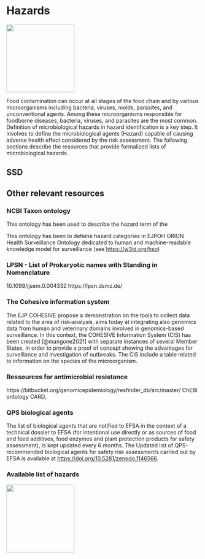 # Hazards

![](images/pathogens.png){width="177"}

Food contamination can occur at all stages of the food chain and by various microorganisms including bacteria, viruses, molds, parasites, and unconventional agents. Among these microorganisms responsible for foodborne diseases, bacteria, viruses, and parasites are the most common. Definition of microbiological hazards in hazard identification is a key step. It involves to define the microbiological agents (Hazard) capable of causing adverse health effect considered by the risk assessment. The following sections describe the resources that provide formalized lists of microbiological hazards.

## SSD

## Other relevant resources

### NCBI Taxon ontology

This ontology has been used to describe the hazard term of the

This ontology has been to defeine hazard categories in EJPOH ORION Health Surveillance Ontology dedicated to human and machine-readable knowledge model for surveillance (see [https://w3id.org/hso](http://datadrivensurveillance.org/health-surveillance-ontology-hso/))

### LPSN - List of Prokaryotic names with Standing in Nomenclature

10.1099/ijsem.0.004332 https://lpsn.dsmz.de/

### The Cohesive information system

The EJP COHESIVE propose a demonstration on the tools to collect data related to the area of risk‐analysis, aims today at integrating also genomics data from human and veterinary domains involved in genomics-based surveillance. In this context, the COHESIVE Information System (CIS) has been created [@mangone2021] with separate instances of several Member States, in order to provide a proof of concept showing the advantages for surveillance and investigation of outbreaks. The CIS include a table related to information on the species of the microorganism.

### Ressources for antimicrobial resistance

https://bitbucket.org/genomicepidemiology/resfinder_db/src/master/ ChEBI ontology CARD,

### QPS biological agents

The list of biological agents that are notified to EFSA in the context of a technical dossier to EFSA (for intentional use directly or as sources of food and feed additives, food enzymes and plant protection products for safety assessment), is kept updated every 6 months. The Updated list of QPS-recommended biological agents for safety risk assessments carried out by EFSA is available at <https://doi.org/10.5281/zenodo.1146566>.

### Available list of hazards

![](images/wip.png){width="177"}
